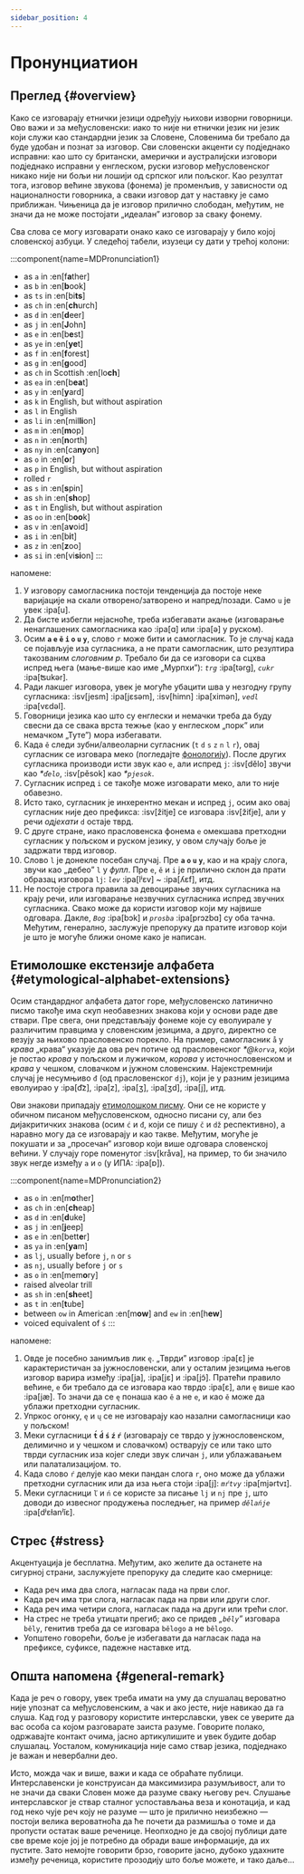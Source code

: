 ```yaml
---
sidebar_position: 4
---
```


# Пронунциатион

## Преглед \{#overview}

Како се изговарају етнички језици одређују њихови изворни говорници. Ово важи и за међусловенски: иако то није ни етнички језик ни језик који служи као стандардни језик за Словене, Словенима би требало да буде удобан и познат за изговор. Сви словенски акценти су подједнако исправни: као што су британски, амерички и аустралијски изговори подједнако исправни у енглеском, руски изговор међусловенског никако није ни бољи ни лошији од српског или пољског. Као резултат тога, изговор већине звукова (фонема) је променљив, у зависности од националности говорника, а сваки изговор дат у наставку је само приближан. Чињеница да је изговор прилично слободан, међутим, не значи да не може постојати „идеалан” изговор за сваку фонему.

Сва слова се могу изговарати онако како се изговарају у било којој словенској азбуци. У следећој табели, изузеци су дати у трећој колони:

:::component{name=MDPronunciation1}
* as `a` in :en[f**a**ther]
* as `b` in :en[**b**ook]
* as `ts` in :en[bi**ts**]
* as `ch` in :en[**ch**urch]
* as `d` in :en[**d**eer]
* as `j` in :en[**J**ohn]
* as `e` in :en[b**e**st]
* as `ye` in :en[**ye**t]
* as `f` in :en[**f**orest]
* as `g` in :en[**g**ood]
* as `ch` in Scottish :en[lo**ch**]
* as `ea` in :en[b**ea**t]
* as `y` in :en[**y**ard]
* as `k` in English, but without aspiration
* as `l` in English
* as `li` in :en[mil**li**on]
* as `m` in :en[**m**op]
* as `n` in :en[**n**orth]
* as `ny` in :en[ca**ny**on]
* as `o` in :en[**o**r]
* as `p` in English, but without aspiration
* rolled `r`
* as `s` in :en[**s**pin]
* as `sh` in :en[**sh**op]
* as `t` in English, but without aspiration
* as `oo` in :en[b**oo**k]
* as `v` in :en[a**v**oid]
* as `i` in :en[b**i**t]
* as `z` in :en[**z**oo]
* as `si` in :en[vi**si**on]
:::

напомене:

1. У изговору самогласника постоји тенденција да постоје неке варијације на скали отворено/затворено и напред/позади. Само `u` је увек :ipa[u].
2. Да бисте избегли нејасноће, треба избегавати акање (изговарање ненаглашених самогласника као :ipa[ɑ] или :ipa[ə] у руском).
3. Осим **`a` `e` `ě` `i` `o` `u` `y`**, слово `r` може бити и самогласник. То је случај када се појављује иза сугласника, а не прати самогласник, што резултира такозваним _слоговним р_. Требало би да се изговори са сцхва испред њега (мање-више као име „Мурпхи”): _`trg`_ :ipa[tərg], _`cukr`_ :ipa[ʦukər].
4. Ради лакшег изговора, увек је могуће убацити шва у незгодну групу сугласника: :isv[jesm] :ipa[jɛsǝm], :isv[himn] :ipa[ximǝn],  _`vedl`_ :ipa[vɛdǝl].
5. Говорници језика као што су енглески и немачки треба да буду свесни да се свака врста тежње (као у енглеском „порк” или немачком „Туте”) мора избегавати.
6. Када `ě` следи зубни/алвеоларни сугласник (`t` `d` `s` `z` `n` `l` `r`), овај сугласник се изговара меко (погледајте [фонологију][1]). После других сугласника производи исти звук као `e`, али испред `j`: :isv[dělo] звучи као _\*`ďelo`_, :isv[pěsok] као _\*`pjesok`_.
7. Сугласник испред `i` се такође може изговарати меко, али то није обавезно.
8. Исто тако, сугласник је инхерентно мекан и испред `j`, осим ако овај сугласник није део префикса: :isv[žitje] се изговара :isv[žiťje], али у речи _одјехати_ `d` остаје тврд.
9. С друге стране, иако прасловенска фонема `e` омекшава претходни сугласник у пољском и руском језику, у овом случају боље је задржати тврд изговор.
10. Слово `l` је донекле посебан случај. Пре **`a` `o` `u` `y`**, као и на крају слога, звучи као „дебео” `l` у _фулл_. Пре `e`, `ě`  и `i` је прилично склон да прати образац изговора `lj`: _`lev`_ :ipa[lʲɛv] \~ :ipa[ʎɛf], итд.
11. Не постоје строга правила за девоцирање звучних сугласника на крају речи, или изговарање незвучних сугласника испред звучних сугласника. Свако може да користи изговор који му највише одговара. Дакле, _`Bog`_ :ipa[bɔk] и _`prosba`_ :ipa[prɔzbɑ] су оба тачна. Међутим, генерално, заслужује препоруку да пратите изговор који је што је могуће ближи ономе како је написан.

## Етимолошке екстензије алфабета \{#etymological-alphabet-extensions}

Осим стандардног алфабета датог горе, међусловенско латинично писмо такође има скуп необавезних знакова који у основи раде две ствари. Пре свега, они представљају фонеме које су еволуирале у различитим правцима у словенским језицима, а друго, директно се везују за њихово прасловенско порекло. На пример, самогласник `å` у _крава_ „крава“ указује да ова реч потиче од прасловенског _\*@`korva`_, који је постао _крова_ у пољском и лужичком, _корова_ у источнословенском и _крава_ у чешком, словачком и јужном словенским. Најекстремнији случај је несумњиво `đ` (од прасловенског `dj`), који је у разним језицима еволуирао у :ipa[d͡z], :ipa[z], :ipa[ʒ], :ipa[ʒd], :ipa[j],  итд.

Ови знакови припадају [етимолошком писму][2]. Они се не користе у обичном писаном међусловенском, односно писани су, али без дијакритичких знакова (осим `ć` и `đ`, који се пишу `č` и `dž` респективно), а наравно могу да се изговарају и као такве. Међутим, могуће је покушати и за „просечан” изговор који више одговара словенској већини. У случају горе поменутог :isv[kråva], на пример, то би значило звук негде између `a` и `o` (у ИПА: :ipa[ɒ]).

:::component{name=MDPronunciation2}
* as `o` in :en[m**o**ther]
* as `ch` in :en[**ch**eap]
* as `d` in :en[**d**uke]
* as `j` in :en[**j**eep]
* as `e` in :en[bett**e**r]
* as `ya` in :en[**ya**m]
* as `lj`, usually before `j`, `n` or `s`
* as `nj`, usually before `j` or `s`
* as `o` in :en[mem**o**ry]
* raised alveolar trill
* as `sh` in :en[**sh**eet]
* as `t` in :en[**t**ube]
* between `ow` in American :en[m**ow**] and `ew` in :en[h**ew**]
* voiced equivalent of `ś`
:::

напомене:

1. Овде је посебно занимљив лик `ę`. „Тврди” изговор :ipa[ɛ] је карактеристичан за јужнословенски, али у осталим језицима његов изговор варира између :ipa[ja], :ipa[jɛ]  и :ipa[jɔ̃]. Пратећи правило већине, `e` би требало да се изговара као тврдо :ipa[ɛ], али `ę` више као :ipa[jæ]. То значи да се `ę` понаша као `ě` а не `e`, и као `ě` може да ублажи претходни сугласник.
2. Упркос огонку, `ę` и `ų` се не изговарају као назални самогласници као у пољском!
3. Меки сугласници **`t́` `d́` `ś` `ź` `ŕ`** (изговарају се тврдо у јужнословенском, делимично и у чешком и словачком) остварују се или тако што тврди сугласник иза којег следи звук сличан `j`, или ублажавањем или палатализацијом. то.
4. Када слово `ŕ` делује као меки пандан слога `r`, оно може да ублажи претходни сугласник или да иза њега стоји :ipa[j]: _`mŕtvy`_ :ipa[mjǝrtvɪ].
5. Меки сугласници `ľ` и `ń` се користе за писање `lj` и `nj` пре `j`, што доводи до извесног продужења последњег, на пример _`dělańje`_ :ipa[dʲɛɫanʲĭɛ].

## Стрес \{#stress}

Акцентуација је бесплатна. Међутим, ако желите да останете на сигурној страни, заслужујете препоруку да следите као смернице:

- Када реч има два слога, нагласак пада на први слог.
- Када реч има три слога, нагласак пада на први или други слог.
- Када реч има четири слога, нагласак пада на други или трећи слог.
- На стрес не треба утицати прегиб; ако се придев _„`běly`”_ изговара `běly`, генитив треба да се изговара `bělogo` а не `bělogo`.
- Уопштено говорећи, боље је избегавати да нагласак пада на префиксе, суфиксе, падежне наставке итд.

## Општа напомена \{#general-remark}

Када је реч о говору, увек треба имати на уму да слушалац вероватно није упознат са међусловенским, а чак и ако јесте, није навикао да га слуша. Кад год у разговору користите интерславски, увек се уверите да вас особа са којом разговарате заиста разуме. Говорите полако, одржавајте контакт очима, јасно артикулишите и увек будите добар слушалац. Уосталом, комуникација није само ствар језика, подједнако је важан и невербални део.

Исто, можда чак и више, важи и када се обраћате публици. Интерславенски је конструисан да максимизира разумљивост, али то не значи да сваки Словен може да разуме сваку његову реч. Слушање интерславског је ствар сталног успостављања веза и конотација, и кад год неко чује реч коју не разуме — што је прилично неизбежно — постоји велика вероватноћа да ће почети да размишља о томе и да пропусти остатак ваше реченице. Неопходно је да својој публици дате све време које јој је потребно да обради ваше информације, да их пустите. Зато немојте говорити брзо, говорите јасно, дубоко удахните између реченица, користите прозодију што боље можете, и тако даље...

[1]: ./phonology.mdx#hard_and_soft

[2]: orthography.mdx#etymological_alphabet

